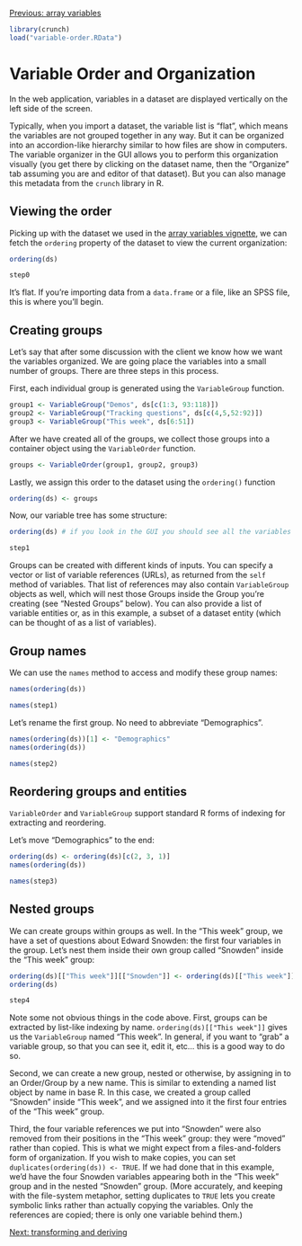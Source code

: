 <!--
%\VignetteEngine{knitr::knitr}
%\VignetteIndexEntry{Variable Order}
-->

[Previous: array variables](array-variables.html)

```r
library(crunch)
load("variable-order.RData")
```

# Variable Order and Organization

In the web application, variables in a dataset are displayed vertically on the left side of the screen.

<!-- screenshot -->

Typically, when you import a dataset, the variable list is "flat", which means the variables are not grouped together in any way. But it can be organized into an accordion-like hierarchy similar to how files are show in computers. The variable organizer in the GUI allows you to perform this organization visually (you get there by clicking on the dataset name, then the "Organize" tab assuming you are and editor of that dataset). But you can also manage this metadata from the `crunch` library in R.

## Viewing the order

Picking up with the dataset we used in the [array variables vignette](array-variables.html), we can fetch the `ordering` property of the dataset to view the current organization:

```r
ordering(ds)
```
```r
step0
```

It's flat. If you're importing data from a `data.frame` or a file, like an SPSS file, this is where you'll begin.

## Creating groups
Let's say that after some discussion with the client we know how we want the variables organized. We are going place the variables into a small number of groups. There are three steps in this process. 

First, each individual group is generated using the `VariableGroup` function. 
```r
group1 <- VariableGroup("Demos", ds[c(1:3, 93:118)])
group2 <- VariableGroup("Tracking questions", ds[c(4,5,52:92)])
group3 <- VariableGroup("This week", ds[6:51])
```

After we have created all of the groups, we collect those groups into a container object using the  `VariableOrder` function.

```r
groups <- VariableOrder(group1, group2, group3)
```

Lastly, we assign this order to the dataset using the `ordering()` function

```r
ordering(ds) <- groups
```

Now, our variable tree has some structure:

```r
ordering(ds) # if you look in the GUI you should see all the variables into 3 groups
```
```r
step1
```

Groups can be created with different kinds of inputs. You can specify a vector or list of variable references (URLs), as returned from the `self` method of variables. That list of references may also contain `VariableGroup` objects as well, which will nest those Groups inside the Group you're creating (see "Nested Groups" below). You can also provide a list of variable entities or, as in this example, a subset of a dataset entity (which can be thought of as a list of variables). 

## Group names
We can use the `names` method to access and modify these group names:

```r
names(ordering(ds))
```
```r
names(step1)
```

Let's rename the first group. No need to abbreviate "Demographics".

```r
names(ordering(ds))[1] <- "Demographics"
names(ordering(ds))
```
```r
names(step2)
```

## Reordering groups and entities

`VariableOrder` and `VariableGroup` support standard R forms of indexing for extracting and reordering. 

Let's move "Demographics" to the end:

```r
ordering(ds) <- ordering(ds)[c(2, 3, 1)]
names(ordering(ds))
```
```r
names(step3)
```

## Nested groups

We can create groups within groups as well. In the "This week" group, we have a set of questions about Edward Snowden: the first four variables in the group. Let's nest them inside their own group called "Snowden" inside the "This week" group:

```r
ordering(ds)[["This week"]][["Snowden"]] <- ordering(ds)[["This week"]][1:4]
ordering(ds)
```
```r
step4
```

Note some not obvious things in the code above. First, groups can be extracted by list-like indexing by name. `ordering(ds)[["This week"]]` gives us the `VariableGroup` named "This week". In general, if you want to "grab" a variable group, so that you can see it, edit it, etc... this is a good way to do so.

Second, we can create a new group, nested or otherwise, by assigning in to an Order/Group by a new name. This is similar to extending a named list object by name in base R. In this case, we created a group called "Snowden" inside "This week", and we assigned into it the first four entries of the "This week" group.

Third, the four variable references we put into "Snowden" were also removed from their positions in the "This week" group: they were "moved" rather than copied. This is what we might expect from a files-and-folders form of organization. If you wish to make copies, you can set `duplicates(ordering(ds)) <- TRUE`. If we had done that in this example, we'd have the four Snowden variables appearing both in the "This week" group and in the nested "Snowden" group. (More accurately, and keeping with the file-system metaphor, setting duplicates to `TRUE` lets you create symbolic links rather than actually copying the variables. Only the references are copied; there is only one variable behind them.)

[Next: transforming and deriving](derive.html)